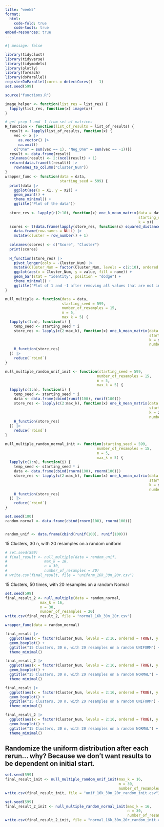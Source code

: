 ```yaml
---
title: "week5"
format:
  html:
    code-fold: true
    code-tools: true
embed-resources: true
---
```


```r
#| message: false

library(tidyclust)
library(tidyverse)
library(tidymodels)
library(plotly)
library(foreach)
library(doParallel)
registerDoParallel(cores = detectCores() - 1)
set.seed(599)

source("functions.R")
```

```r
image_helper <- function(list_res = list_res) {
  lapply(list_res, function(x) image(x))
}
```

```r
# get prop 1 and -1 from set of matrices
H_function <- function(list_of_results = list_of_results) {
  result <- lapply(list_of_results, function(x) {
    vec <- x |>
      as.vector() |>
      na.omit()
    c("One" = sum(vec == 1), "Neg_One" = sum(vec == -1))})
  result <- data.frame(result)
  colnames(result) <- 2:(ncol(result) + 1)
  return(data.frame(t(result)) |> 
    rownames_to_column("Cluster_Num"))
}
wrapper_func <- function(data = data,
                         starting_seed = 599) {
  print(data |> 
    ggplot(aes(x = X1, y = X2)) +
    geom_point() +
    theme_minimal() +
    ggtitle("Plot of the data"))
    
  store_res <- lapply(c(2:10), function(x) one_k_mean_matrix(data = data,
                                                             starting_seed = 599,
                                                             k = x))
  scores <- t(data.frame(lapply(store_res, function(x) squared_distance_from_one(x)))) |> 
    data.frame(row.names = NULL) |> 
    mutate(cluster = row_number() + 1)
  
  colnames(scores) <- c("Score", "Cluster")
  print(scores)
  
  H_function(store_res) |> 
    pivot_longer(cols = -Cluster_Num) |> 
    mutate(Cluster_Num = factor(Cluster_Num, levels = c(2:10), ordered = TRUE)) |> 
    ggplot(aes(x = Cluster_Num, y = value, fill = name)) +
    geom_bar(stat = "identity", position = "dodge") +
    theme_minimal() +
    ggtitle("Plot of 1 and -1 after removing all values that are not in c(1, -1)")
}

null_multiple <- function(data = data,
                          starting_seed = 599,
                          number_of_resamples = 15,
                          n = 5,
                          max_k = 5) {
  lapply(c(1:n), function(i) {
    temp_seed <- starting_seed * i
    store_res <- lapply(c(2:max_k), function(x) one_k_mean_matrix(data = data,
                                                                  starting_seed = temp_seed,
                                                                  k = x,
                                                                  number_of_resamples = number_of_resamples))
    H_function(store_res)
  }) |> 
    reduce(`rbind`)
}

null_multiple_random_unif_init <- function(starting_seed = 599,
                                          number_of_resamples = 15,
                                          n = 5,
                                          max_k = 5) {
  lapply(c(1:n), function(i) {
    temp_seed <- starting_seed * i
    data <- data.frame(cbind(runif(100), runif(100)))
    store_res <- lapply(c(2:max_k), function(x) one_k_mean_matrix(data = data,
                                                                  starting_seed = temp_seed,
                                                                  k = x,
                                                                  number_of_resamples = number_of_resamples))
    H_function(store_res)
  }) |> 
    reduce(`rbind`)
}

null_multiple_random_normal_init <- function(starting_seed = 599,
                                          number_of_resamples = 15,
                                          n = 5,
                                          max_k = 5) {
  lapply(c(1:n), function(i) {
    temp_seed <- starting_seed * i
    data <- data.frame(cbind(rnorm(100), rnorm(100)))
    store_res <- lapply(c(2:max_k), function(x) one_k_mean_matrix(data = data,
                                                                  starting_seed = temp_seed,
                                                                  k = x,
                                                                  number_of_resamples = number_of_resamples))
    H_function(store_res)
  }) |> 
    reduce(`rbind`)
}

```

```r
set.seed(100)
random_normal <- data.frame(cbind(rnorm(100), rnorm(100)))


random_unif <- data.frame(cbind(runif(100), runif(100)))
```

15 Clusters, 30 n, with 20 resamples on a random uniform 
```r
# set.seed(599)
# final_result <- null_multiple(data = random_unif,
#                 max_k = 16,
#                 n = 30,
#                 number_of_resamples = 20)
# write.csv(final_result, file = "uniform_16k_30n_20r.csv")
```

15 Clusters, 50 times, with 20 resamples on a random Normal 
```r
set.seed(599)
final_result_2 <- null_multiple(data = random_normal,
                max_k = 16,
                n = 30,
                number_of_resamples = 20)
write.csv(final_result_2, file = "normal_16k_30n_20r.csv")
```

```r
wrapper_func(data = random_normal)
```
```r
final_result |> 
  ggplot(aes(x = factor(Cluster_Num, levels = 2:16, ordered = TRUE), y = One)) +
  geom_boxplot() +
  ggtitle("15 Clusters, 30 n, with 20 resamples on a random UNIFORM") +
  theme_minimal()

final_result_2 |> 
  ggplot(aes(x = factor(Cluster_Num, levels = 2:16, ordered = TRUE), y = One)) +
  geom_boxplot() +
  ggtitle("15 Clusters, 30 n, with 20 resamples on a random NORMAL") +
  theme_minimal()

final_result |> 
  ggplot(aes(x = factor(Cluster_Num, levels = 2:16, ordered = TRUE), y = Neg_One)) +
  geom_boxplot() +
  ggtitle("15 Clusters, 30 n, with 20 resamples on a random UNIFORM") +
  theme_minimal()

final_result_2 |> 
  ggplot(aes(x = factor(Cluster_Num, levels = 2:16, ordered = TRUE), y = Neg_One)) +
  geom_boxplot() +
  ggtitle("15 Clusters, 30 n, with 20 resamples on a random NORMAL") +
  theme_minimal()
```

## Randomize the uniform distribution after each rerun... why? Because we don't want results to be dependent on initial start. 
```r
set.seed(599)
final_result_init <- null_multiple_random_unif_init(max_k = 16,
                                                    n = 30,
                                                    number_of_resamples = 20)
write.csv(final_result_init, file = "unif_16k_30n_20r_random_init.csv")
```


```r
set.seed(599)
final_result_2_init <- null_multiple_random_normal_init(max_k = 16,
                                                        n = 30,
                                                        number_of_resamples = 20)
write.csv(final_result_2_init, file = "normal_16k_30n_20r_random_init.csv")
```





